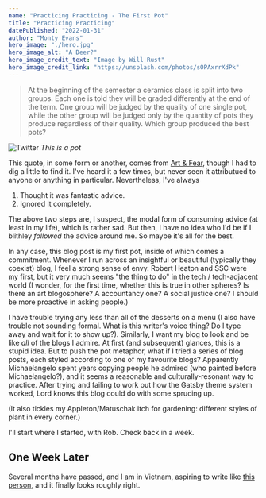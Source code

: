 ```yaml
---
name: "Practicing Practicing - The First Pot"
title: "Practicing Practicing"
datePublished: "2022-01-31"
author: "Monty Evans"
hero_image: "./hero.jpg"
hero_image_alt: "A Deer?"
hero_image_credit_text: "Image by Will Rust"
hero_image_credit_link: "https://unsplash.com/photos/sOPAxrrXdPk"
---
```


> At the beginning of the semester a ceramics class is split into two groups.
> Each one is told they will be graded differently at the end of the term. One group will be judged by the quality of one single pot, while the other group will be judged only by the quantity of pots they produce regardless of their quality.
> Which group produced the best pots?

![Twitter](/pot.jpg)
_This is a pot_

This quote, in some form or another, comes from [Art & Fear](https://www.amazon.com/Art-Fear-Observations-Rewards-Artmaking/dp/0961454733/ref=as_li_ss_tl), though I had to dig a little to find it.
I've heard it a few times, but never seen it attributued to anyone or anything in particular. Nevertheless, I've always

1. Thought it was fantastic advice.
2. Ignored it completely.

The above two steps are, I suspect, the modal form of consuming advice (at least in my life), which is rather sad. But then, I have no idea who I'd be if I blithley _followed_ the advice around me.
So maybe it's all for the best.

In any case, this blog post is my first pot, inside of which comes a commitment. Whenever I run across an insightful or beautiful (typically they coexist) blog, I feel a strong sense of envy. Robert Heaton and SSC were my first,
but it very much seems "the thing to do" in the tech / tech-adjacent world (I wonder, for the first time, whether this is true in other spheres? Is there an art blogosphere? A accountancy one? A social justice one? I should be more proactive in asking people.)

I have trouble trying any less than all of the desserts on a menu (I also have trouble not sounding formal. What is this writer's voice thing? Do I type away and wait for it to show up?). Similarly, I want my blog to look and be like _all_ of the blogs I admire.
At first (and subsequent) glances, this is a stupid idea. But to push the pot metaphor, what if I tried a series of blog posts, each styled according to one of my favourite blogs? Apparently Michaelangelo spent years copying people he admired (who painted before Michaelangelo?),
and it seems a reasonable and culturally-resonant way to practice. After trying and failing to work out how the Gatsby theme system worked, Lord knows this blog could do with some sprucing up.

(It also tickles my Appleton/Matuschak itch for gardening: different styles of plant in every corner.)

I'll start where I started, with Rob. Check back in a week.

## One Week Later

Several months have passed, and I am in Vietnam, aspiring to write like [this person](http://www.anarchyishyperbole.com/p/significant-digits.html), and it finally looks roughly right.
